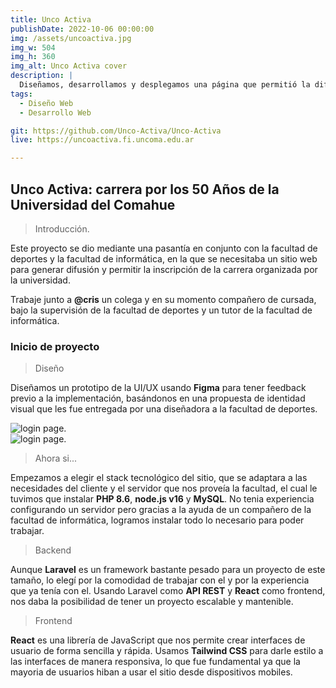 ```yaml
---
title: Unco Activa
publishDate: 2022-10-06 00:00:00
img: /assets/uncoactiva.jpg
img_w: 504
img_h: 360
img_alt: Unco Activa cover
description: |
  Diseñamos, desarrollamos y desplegamos una página que permitió la difusión e inscripción a la carrera en las bardas por los 50 años de la Universidad del comahue.
tags:
  - Diseño Web
  - Desarrollo Web

git: https://github.com/Unco-Activa/Unco-Activa
live: https://uncoactiva.fi.uncoma.edu.ar

---
```




<h2 class="text-2xl md:text-5xl" >Unco Activa: carrera por los 50 Años de la Universidad del Comahue </h2>





> Introducción.

Este proyecto se dio mediante una pasantía en conjunto con la facultad de deportes y la facultad de informática, en la que se necesitaba un sitio web para generar difusión y permitir la inscripción de la carrera organizada por la universidad.

Trabaje junto a **@cris** un colega y en su momento compañero de cursada, bajo la supervisión de la facultad de deportes y un tutor de la facultad de informática.

### Inicio de proyecto



> Diseño

Diseñamos un prototipo de la UI/UX usando **Figma** para tener feedback previo a la implementación, basándonos en una propuesta de identidad visual que les fue entregada por una diseñadora a la facultad de deportes.

<div class="flex justify-center my-10">
<Image class="rounded-3xl" src="/uncoactiva/pagina_inscrip.jpg" alt="login page." width={375} aspectRatio={375/587} />
</div>

<div class="flex  justify-center my-10">
<Image class="rounded-3xl" src="/uncoactiva/modales.jpg" alt="login page." width={375} aspectRatio={375/667} />
</div>



>Ahora si...

Empezamos a elegir el stack tecnológico del sitio, que se adaptara a las necesidades del cliente y el servidor que nos proveía la facultad, el cual le tuvimos que instalar **PHP 8.6**, **node.js v16** y **MySQL**. No tenia experiencia configurando un servidor pero gracias a la ayuda de un compañero de la facultad de informática, logramos instalar todo lo necesario para poder trabajar.


> Backend

Aunque **Laravel** es un framework bastante pesado para un proyecto de este tamaño, lo elegí por la comodidad de trabajar con el y por la experiencia que ya tenía con el. Usando Laravel como **API REST** y **React** como frontend, nos daba la posibilidad de tener un proyecto escalable y mantenible.


> Frontend

**React** es una librería de JavaScript que nos permite crear interfaces de usuario de forma sencilla y rápida. Usamos **Tailwind CSS** para darle estilo a las interfaces de manera responsiva, lo que fue fundamental ya que la mayoria de usuarios hiban a usar el sitio desde dispositivos mobiles.








